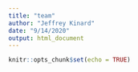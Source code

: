 ```yaml
---
title: "team"
author: "Jeffrey Kinard"
date: "9/14/2020"
output: html_document
---
```


```r
knitr::opts_chunk$set(echo = TRUE)
```

